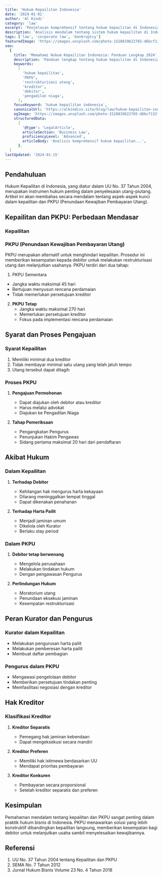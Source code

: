 ```yaml
---
title: 'Hukum Kepailitan Indonesia'
date: '2024-01-01'
author: 'Al Kindi'
category: 'law'
excerpt: 'Penjelasan komprehensif tentang hukum kepailitan di Indonesia'
description: 'Analisis mendalam tentang sistem hukum kepailitan di Indonesia, termasuk PKPU, proses pengajuan, dan penyelesaian perkara kepailitan.'
tags: ['law', 'corporate law', 'bankruptcy']
featuredImage: 'https://images.unsplash.com/photo-1528819622765-d6bcf132f793'
seo:
  {
    title: 'Memahami Hukum Kepailitan Indonesia: Panduan Lengkap 2024',
    description: 'Panduan lengkap tentang hukum kepailitan di Indonesia, termasuk prosedur PKPU, hak kreditor, dan proses penyelesaian utang-piutang dalam sistem hukum Indonesia.',
    keywords:
      [
        'hukum kepailitan',
        'PKPU',
        'restrukturisasi utang',
        'kreditor',
        'debitor',
        'pengadilan niaga',
      ],
    focusKeyword: 'hukum kepailitan indonesia',
    canonicalUrl: 'https://alkindivv.site/blog/law/hukum-kepailitan-indonesia',
    ogImage: 'https://images.unsplash.com/photo-1528819622765-d6bcf132f793',
    structuredData:
      {
        '@type': 'LegalArticle',
        articleSection: 'Business Law',
        proficiencyLevel: 'Advanced',
        articleBody: 'Analisis komprehensif hukum kepailitan...',
      },
  }
lastUpdated: '2024-01-15'
---
```


## Pendahuluan

Hukum <DimensionLink href="/blog/law/kepailitan-dan-pkpu-di-indonesia">Kepailitan</DimensionLink>
di Indonesia, yang diatur dalam UU No. 37 Tahun 2004, merupakan instrumen hukum penting dalam penyelesaian utang-piutang. Artikel ini akan membahas secara mendalam tentang aspek-aspek kunci dalam kepailitan dan PKPU (Penundaan Kewajiban Pembayaran Utang).

## Kepailitan dan PKPU: Perbedaan Mendasar

### Kepailitan

### PKPU (Penundaan Kewajiban Pembayaran Utang)

PKPU merupakan alternatif untuk menghindari kepailitan. Prosedur ini memberikan kesempatan kepada debitor untuk melakukan restrukturisasi utang dan melanjutkan usahanya. PKPU terdiri dari dua tahap:

1. PKPU Sementara

- Jangka waktu maksimal 45 hari
- Bertujuan menyusun rencana perdamaian
- Tidak memerlukan persetujuan kreditor

2. **PKPU Tetap**
   - Jangka waktu maksimal 270 hari
   - Memerlukan persetujuan kreditor
   - Fokus pada implementasi rencana perdamaian

## Syarat dan Proses Pengajuan

### Syarat Kepailitan

1. Memiliki minimal dua kreditor
2. Tidak membayar minimal satu utang yang telah jatuh tempo
3. Utang tersebut dapat ditagih

### Proses PKPU

1. **Pengajuan Permohonan**

   - Dapat diajukan oleh debitor atau kreditor
   - Harus melalui advokat
   - Diajukan ke Pengadilan Niaga

2. **Tahap Pemeriksaan**
   - Pengangkatan Pengurus
   - Penunjukan Hakim Pengawas
   - Sidang pertama maksimal 20 hari dari pendaftaran

## Akibat Hukum

### Dalam Kepailitan

1. **Terhadap Debitor**

   - Kehilangan hak mengurus harta kekayaan
   - Dilarang meninggalkan tempat tinggal
   - Dapat dikenakan penahanan

2. **Terhadap Harta Pailit**
   - Menjadi jaminan umum
   - Dikelola oleh Kurator
   - Berlaku stay period

### Dalam PKPU

1. **Debitor tetap berwenang**

   - Mengelola perusahaan
   - Melakukan tindakan hukum
   - Dengan pengawasan Pengurus

2. **Perlindungan Hukum**
   - Moratorium utang
   - Penundaan eksekusi jaminan
   - Kesempatan restrukturisasi

## Peran Kurator dan Pengurus

### Kurator dalam Kepailitan

- Melakukan pengurusan harta pailit
- Melakukan pemberesan harta pailit
- Membuat daftar pembagian

### Pengurus dalam PKPU

- Mengawasi pengelolaan debitor
- Memberikan persetujuan tindakan penting
- Memfasilitasi negosiasi dengan kreditor

## Hak Kreditor

### Klasifikasi Kreditor

1. **Kreditor Separatis**

   - Pemegang hak jaminan kebendaan
   - Dapat mengeksekusi secara mandiri

2. **Kreditor Preferen**

   - Memiliki hak istimewa berdasarkan UU
   - Mendapat prioritas pembayaran

3. **Kreditor Konkuren**
   - Pembayaran secara proporsional
   - Setelah kreditor separatis dan preferen

## Kesimpulan

Pemahaman mendalam tentang kepailitan dan PKPU sangat penting dalam praktik hukum bisnis di Indonesia. PKPU menawarkan solusi yang lebih konstruktif dibandingkan kepailitan langsung, memberikan kesempatan bagi debitor untuk melanjutkan usaha sambil menyelesaikan kewajibannya.

## Referensi

1. UU No. 37 Tahun 2004 tentang Kepailitan dan PKPU
2. SEMA No. 7 Tahun 2012
3. Jurnal Hukum Bisnis Volume 23 No. 4 Tahun 2018
